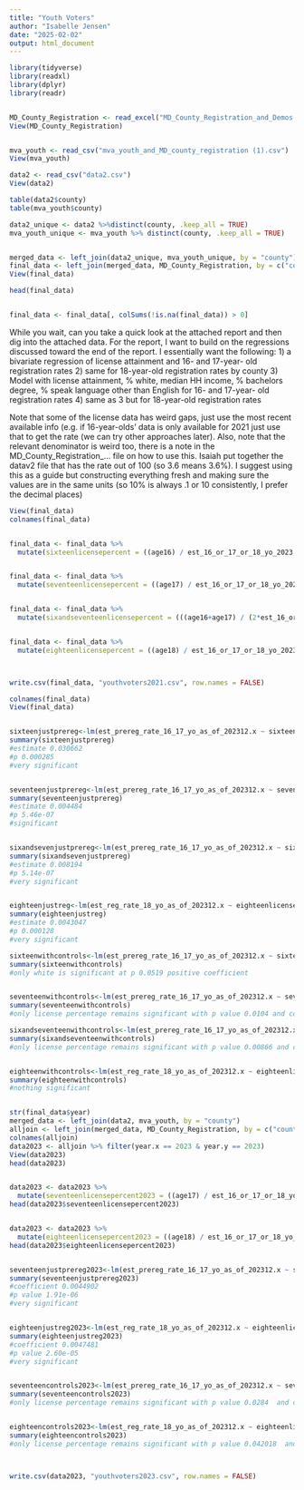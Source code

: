 ```yaml
---
title: "Youth Voters"
author: "Isabelle Jensen"
date: "2025-02-02"
output: html_document
---
```


```r
library(tidyverse)
library(readxl)
library(dplyr)
library(readr)


MD_County_Registration <- read_excel("MD_County_Registration_and_Demos includes demonimator.xlsx")
View(MD_County_Registration)


mva_youth <- read_csv("mva_youth_and_MD_county_registration (1).csv")
View(mva_youth)

data2 <- read_csv("data2.csv")
View(data2)

table(data2$county)
table(mva_youth$county)

data2_unique <- data2 %>%distinct(county, .keep_all = TRUE)
mva_youth_unique <- mva_youth %>% distinct(county, .keep_all = TRUE)


merged_data <- left_join(data2_unique, mva_youth_unique, by = "county")
final_data <- left_join(merged_data, MD_County_Registration, by = c("county" = "labels"))
View(final_data)

head(final_data)


final_data <- final_data[, colSums(!is.na(final_data)) > 0]


```


While you wait, can you take a quick look at the attached report and then dig into the attached data. For the report, I want to build on the regressions discussed toward the end of the report. I essentially want the following:
1) a bivariate regression of license attainment and 16- and 17-year- old registration rates
2) same for 18-year-old registration rates by county
3) Model with license attainment, % white, median HH income, % bachelors degree, % speak language other than English for 16- and 17-year- old registration rates
4) same as 3 but for 18-year-old registration rates

Note that some of the license data has weird gaps, just use the most recent available info (e.g. if 16-year-olds' data is only available for 2021 just use that to get the rate (we can try other approaches later). Also, note that the relevant denominator is weird too, there is a note in the MD_County_Registration_... file on how to use this. Isaiah put together the datav2 file that has the rate out of 100 (so 3.6 means 3.6%). I suggest using this as a guide but constructing everything fresh and making sure the values are in the same units (so 10% is always .1 or 10 consistently, I prefer the decimal places)





```r
View(final_data)
colnames(final_data)


final_data <- final_data %>%
  mutate(sixteenlicensepercent = ((age16) / est_16_or_17_or_18_yo_2023.x)*100)


final_data <- final_data %>%
  mutate(seventeenlicensepercent = ((age17) / est_16_or_17_or_18_yo_2023.x)*100)


final_data <- final_data %>%
  mutate(sixandseventeenlicensepercent = (((age16+age17) / (2*est_16_or_17_or_18_yo_2023.x))*100))


final_data <- final_data %>%
  mutate(eighteenlicensepercent = ((age18) / est_16_or_17_or_18_yo_2023.x)*100)



write.csv(final_data, "youthvoters2021.csv", row.names = FALSE)

```

```r
colnames(final_data)
View(final_data)


sixteenjustprereg<-lm(est_prereg_rate_16_17_yo_as_of_202312.x ~ sixteenlicensepercent, data = final_data)
summary(sixteenjustprereg)
#estimate 0.030662
#p 0.000285
#very significant


seventeenjustprereg<-lm(est_prereg_rate_16_17_yo_as_of_202312.x ~ seventeenlicensepercent, data = final_data)
summary(seventeenjustprereg)
#estimate 0.004484
#p 5.46e-07
#significant


sixandsevenjustprereg<-lm(est_prereg_rate_16_17_yo_as_of_202312.x ~ sixandseventeenlicensepercent, data = final_data)
summary(sixandsevenjustprereg)
#estimate 0.008194
#p 5.14e-07
#very significant


eighteenjustreg<-lm(est_reg_rate_18_yo_as_of_202312.x ~ eighteenlicensepercent, data = final_data)
summary(eighteenjustreg)
#estimate 0.0043047
#p 0.000128
#very significant

```





```r

sixteenwithcontrols<-lm(est_prereg_rate_16_17_yo_as_of_202312.x ~ sixteenlicensepercent+ share_white.x + est_med_hh_income_2022_dollars.x + share_bachelors_degree_plus.x + share_language_other_than_english.x , data = final_data)
summary(sixteenwithcontrols)
#only white is significant at p 0.0519 positive coefficient 


seventeenwithcontrols<-lm(est_prereg_rate_16_17_yo_as_of_202312.x ~ seventeenlicensepercent+ share_white.x + est_med_hh_income_2022_dollars.x + share_bachelors_degree_plus.x + share_language_other_than_english.x , data = final_data)
summary(seventeenwithcontrols)
#only license percentage remains significant with p value 0.0104 and coefficient 4.490e-03

sixandseventeenwithcontrols<-lm(est_prereg_rate_16_17_yo_as_of_202312.x ~ sixandseventeenlicensepercent+ share_white.x + est_med_hh_income_2022_dollars.x + share_bachelors_degree_plus.x + share_language_other_than_english.x , data = final_data)
summary(sixandseventeenwithcontrols)
#only license percentage remains significant with p value 0.00866 and coefficient 8.544e-03 


eighteenwithcontrols<-lm(est_reg_rate_18_yo_as_of_202312.x ~ eighteenlicensepercent+ share_white.x + est_med_hh_income_2022_dollars.x + share_bachelors_degree_plus.x + share_language_other_than_english.x , data = final_data)
summary(eighteenwithcontrols)
#nothing significant



```



```r
str(final_data$year) 
merged_data <- left_join(data2, mva_youth, by = "county")
alljoin <- left_join(merged_data, MD_County_Registration, by = c("county" = "labels"))
colnames(alljoin)
data2023 <- alljoin %>% filter(year.x == 2023 & year.y == 2023)
View(data2023)
head(data2023)


data2023 <- data2023 %>%
  mutate(seventeenlicensepercent2023 = ((age17) / est_16_or_17_or_18_yo_2023.x)*100)
head(data2023$seventeenlicensepercent2023)


data2023 <- data2023 %>%
  mutate(eighteenlicensepercent2023 = ((age18) / est_16_or_17_or_18_yo_2023.x)*100)
head(data2023$eighteenlicensepercent2023)


seventeenjustprereg2023<-lm(est_prereg_rate_16_17_yo_as_of_202312.x ~ seventeenlicensepercent2023, data = data2023)
summary(seventeenjustprereg2023)
#coefficient 0.0044902
#p value 1.91e-06
#very significant


eighteenjustreg2023<-lm(est_reg_rate_18_yo_as_of_202312.x ~ eighteenlicensepercent2023, data = data2023)
summary(eighteenjustreg2023)
#coefficient 0.0047481
#p value 2.60e-05
#very significant


seventeencontrols2023<-lm(est_prereg_rate_16_17_yo_as_of_202312.x ~ seventeenlicensepercent2023+ share_white.x + est_med_hh_income_2022_dollars.x + share_bachelors_degree_plus.x + share_language_other_than_english.x , data = data2023)
summary(seventeencontrols2023)
#only license percentage remains significant with p value 0.0284  and coefficient 3.820e-03 


eighteencontrols2023<-lm(est_reg_rate_18_yo_as_of_202312.x ~ eighteenlicensepercent2023+ share_white.x + est_med_hh_income_2022_dollars.x + share_bachelors_degree_plus.x + share_language_other_than_english.x , data = data2023)
summary(eighteencontrols2023)
#only license percentage remains significant with p value 0.042018  and coefficient 4.478e-03



write.csv(data2023, "youthvoters2023.csv", row.names = FALSE)

```

